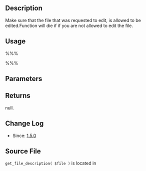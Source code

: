 == Description ==

Make sure that the file that was requested to edit, is allowed to be edited.Function will die if if you are not allowed to edit the file.

== Usage ==

%%% <?php validate_file_to_edit( $file, $allowed_files ); ?> %%%

== Parameters ==

{{Parameter|$file|string|  File to edit. required}}

{{Parameter|$allowed_files|array| Array of allowed files to edit, $file must match an entry exactly. |optional|''}}

== Returns ==

null.

== Change Log ==

* Since: [[Version_1.5|1.5.0]]

== Source File ==

<tt>get_file_description( $file )</tt> is located in {{Trac|wp-admin/includes/file.php#L172}}